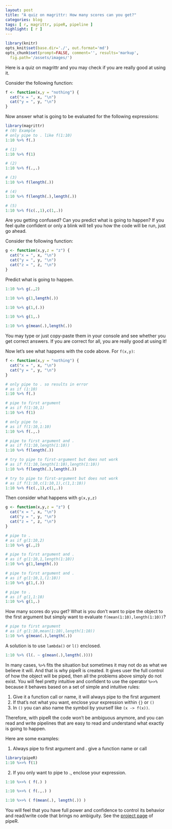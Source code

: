 ```yaml
---
layout: post
title: "A quiz on magrittr: How many scores can you get?"
categories: blog
tags: [ r, magrittr, pipeR, pipeline ]
highlight: [ r ]
---
```


```r
library(knitr)
opts_knit$set(base.dir='./', out.format='md')
opts_chunk$set(prompt=FALSE, comment='', results='markup',
  fig.path='/assets/images/')
```

Here is a quiz on magrittr and you may check if you are really good at using it.

Consider the following function:

```r
f <- function(x,y = "nothing") {
  cat("x = ", x, "\n")
  cat("y = ", y, "\n")
}
```

Now answer what is going to be evaluated for the following expressions:

```r
library(magrittr)
# (0) Example
# only pipe to . like f(1:10)
1:10 %>% f(.) 
```

```r
# (1)
1:10 %>% f(1)
```

```r
# (2)
1:10 %>% f(.,.)
```

```r
# (3)
1:10 %>% f(length(.)) 
```

```r
# (4)
1:10 %>% f(length(.),length(.)) 
```

```r
# (5)
1:10 %>% f(c(.,1),c(1,.))
```

Are you getting confused? Can you predict what is going to happen? If you feel quite confident or only a blink will tell you how the code will be run, just go ahead.

Consider the following function:

```r
g <- function(x,y,z = "z") {
  cat("x = ", x, "\n")
  cat("y = ", y, "\n")
  cat("z = ", z, "\n")
}
```

Predict what is going to happen.

```r
1:10 %>% g(.,2)
```

```r
1:10 %>% g(1,length(.))
```

```r
1:10 %>% g(1,(.))
```

```r
1:10 %>% g(1,.)
```

```r
1:10 %>% g(mean(.),length(.))
```

You may type or just copy-paste them in your console and see whether you get correct answers. If you are correct for all, you are really good at using it!

Now let's see what happens with the code above. For `f(x,y)`:

```r
f <- function(x,y = "nothing") {
  cat("x = ", x, "\n")
  cat("y = ", y, "\n")
}
```

```r
# only pipe to . so results in error
# as if (1:10)
1:10 %>% f(.) 
```

```r
# pipe to first argument
# as if f(1:10,1)
1:10 %>% f(1) 
```

```r
# only pipe to .
# as if f(1:10,1:10)
1:10 %>% f(.,.) 
```

```r
# pipe to first argument and .
# as if f(1:10,length(1:10))
1:10 %>% f(length(.)) 
```

```r
# try to pipe to first-argument but does not work
# as if f(1:10,length(1:10),length(1:10))
1:10 %>% f(length(.),length(.)) 
```

```r
# try to pipe to first-argument but does not work
# as if f(1:10,c(1:10,1),c(1,1:10))
1:10 %>% f(c(.,1),c(1,.))
```

Then consider what happens with `g(x,y,z)`

```r
g <- function(x,y,z = "z") {
  cat("x = ", x, "\n")
  cat("y = ", y, "\n")
  cat("z = ", z, "\n")
}
```

```r
# pipe to .
# as if g(1:10,2)
1:10 %>% g(.,2)
```

```r
# pipe to first argument and .
# as if g(1:10,1,length(1:10))
1:10 %>% g(1,length(.))
```

```r
# pipe to first argument and .
# as if g(1:10,1,(1:10))
1:10 %>% g(1,(.))
```

```r
# pipe to .
# as if g(1,1:10)
1:10 %>% g(1,.)
```

How many scores do you get? What is you don't want to pipe the object to the first argument but simply want to evaluate `f(mean(1:10),length(1:10))`?

```r
# pipe to first argument
# as if g(1:10,mean(1:10),length(1:10))
1:10 %>% g(mean(.),length(.))
```

A solution is to use `lambda()` or `l()` enclosed.

```r
1:10 %>% (l(. ~ g(mean(.),length(.))))
```

In many cases, `%>%` fits the situation but sometimes it may not do as what we believe it will. And that is why pipeR is created. It gives user the full control of how the object will be piped, then all the problems above simply do not exist. You will feel pretty intuitive and confident to use the operator `%>>%` because it behaves based on a set of simple and intuitive rules:

1. Give it a function call or name, it will always pipe to the first argument
2. If that's not what you want, enclose your expression within `{}` or `()`
3. In `()` you can also name the symbol by yourself like `(x -> f(x))`.

Therefore, with pipeR the code won't be ambiguous anymore, and you can read and write pipelines that are easy to read and understand what exactly is going to happen.

Here are some examples:

1. Always pipe to first argument and . give a function name or call
```r
library(pipeR)
1:10 %>>% f(1)
```

2. If you only want to pipe to ., enclose your expression.

```r
1:10 %>>% ( f(.) )
```

```r
1:10 %>>% ( f(.,.) )
```

```r
1:10 %>>% ( f(mean(.), length(.)) )
```

You will feel that you have full power and confidence to control its behavior and read/write code that brings no ambiguity. See the [project page](http://renkun.me/pipeR/) of pipeR.
